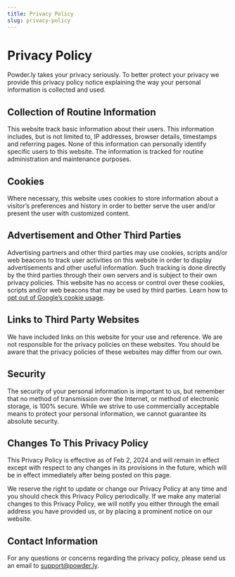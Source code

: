 ```yaml
---
title: Privacy Policy
slug: privacy-policy
---
```


# Privacy Policy

Powder.ly takes your privacy seriously. To better protect your privacy we provide this privacy policy notice explaining the way your personal information is collected and used.


## Collection of Routine Information

This website track basic information about their users. This information includes, but is not limited to, IP addresses, browser details, timestamps and referring pages. None of this information can personally identify specific users to this website. The information is tracked for routine administration and maintenance purposes.


## Cookies

Where necessary, this website uses cookies to store information about a visitor’s preferences and history in order to better serve the user and/or present the user with customized content.


## Advertisement and Other Third Parties

Advertising partners and other third parties may use cookies, scripts and/or web beacons to track user activities on this website in order to display advertisements and other useful information. Such tracking is done directly by the third parties through their own servers and is subject to their own privacy policies. This website has no access or control over these cookies, scripts and/or web beacons that may be used by third parties. Learn how to [opt out of Google’s cookie usage](http://www.google.com/privacy_ads.html).


## Links to Third Party Websites

We have included links on this website for your use and reference. We are not responsible for the privacy policies on these websites. You should be aware that the privacy policies of these websites may differ from our own.


## Security

The security of your personal information is important to us, but remember that no method of transmission over the Internet, or method of electronic storage, is 100% secure. While we strive to use commercially acceptable means to protect your personal information, we cannot guarantee its absolute security.


## Changes To This Privacy Policy

This Privacy Policy is effective as of Feb 2, 2024 and will remain in effect except with respect to any changes in its provisions in the future, which will be in effect immediately after being posted on this page.

We reserve the right to update or change our Privacy Policy at any time and you should check this Privacy Policy periodically. If we make any material changes to this Privacy Policy, we will notify you either through the email address you have provided us, or by placing a prominent notice on our website.


## Contact Information

For any questions or concerns regarding the privacy policy, please send us an email to support@powder.ly.
